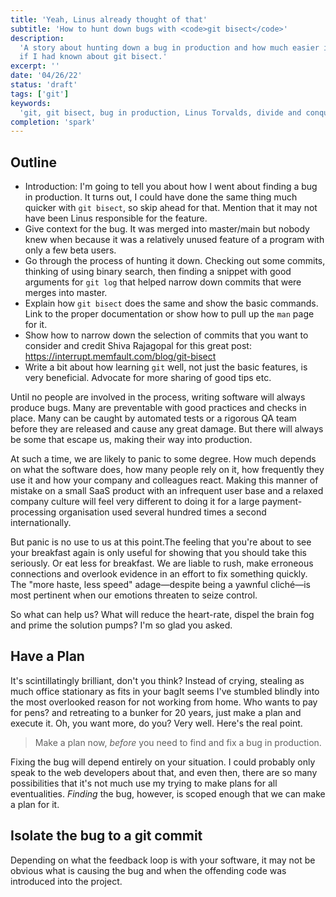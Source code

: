 ```yaml
---
title: 'Yeah, Linus already thought of that'
subtitle: 'How to hunt down bugs with <code>git bisect</code>'
description:
  'A story about hunting down a bug in production and how much easier it would have been
  if I had known about git bisect.'
excerpt: ''
date: '04/26/22'
status: 'draft'
tags: ['git']
keywords:
  'git, git bisect, bug in production, Linus Torvalds, divide and conquer, binary search'
completion: 'spark'
---
```


## Outline

- Introduction: I'm going to tell you about how I went about finding a bug in production.
  It turns out, I could have done the same thing much quicker with `git bisect`, so skip
  ahead for that. Mention that it may not have been Linus responsible for the feature.
- Give context for the bug. It was merged into master/main but nobody knew when because it
  was a relatively unused feature of a program with only a few beta users.
- Go through the process of hunting it down. Checking out some commits, thinking of using
  binary search, then finding a snippet with good arguments for `git log` that helped
  narrow down commits that were merges into master.
- Explain how `git bisect` does the same and show the basic commands. Link to the proper
  documentation or show how to pull up the `man` page for it.
- Show how to narrow down the selection of commits that you want to consider and credit
  Shiva Rajagopal for this great post: https://interrupt.memfault.com/blog/git-bisect
- Write a bit about how learning `git` well, not just the basic features, is very
  beneficial. Advocate for more sharing of good tips etc.

<p>
  <Dropcap>Until</Dropcap> no people are involved in the process, writing software will
  always produce bugs. Many are preventable with good practices and checks in place. Many
  can be caught by automated tests or a rigorous QA team before they are released and
  cause any great damage. But there will always be some that escape us, making their way
  into production.
</p>

At such a time, we are likely to panic to some degree. How much depends on what the
software does, how many people rely on it, how frequently they use it and how your company
and colleagues react. Making this manner of mistake on a small SaaS product with an
infrequent user base and a relaxed company culture will feel very different to doing it
for a large payment-processing organisation used several hundred times a second
internationally.

But panic is no use to us at this point.<MarginNote id={1}>The feeling that you're about
to see your breakfast again is only useful for showing that you should take this
seriously. Or eat less for breakfast.</MarginNote> We are liable to rush, make erroneous
connections and overlook evidence in an effort to fix something quickly. The "more haste,
less speed" adage—despite being a yawnful cliché—is most pertinent when our emotions
threaten to seize control.

So what can help us? What will reduce the heart-rate, dispel the brain fog and prime the
solution pumps? I'm so glad you asked.

## Have a Plan

It's scintillatingly brilliant, don't you think? Instead of crying, stealing as much
office stationary as fits in your bag<MarginNote id={2}>It seems I've stumbled blindly
into the most overlooked reason for not working from home. Who wants to pay for
pens?</MarginNote> and retreating to a bunker for 20 years, just make a plan and execute
it. Oh, you want more, do you? Very well. Here's the real point.

> Make a plan now, _before_ you need to find and fix a bug in production.

Fixing the bug will depend entirely on your situation. I could probably only speak to the
web developers about that, and even then, there are so many possibilities that it's not
much use my trying to make plans for all eventualities. _Finding_ the bug, however, is
scoped enough that we can make a plan for it.

## Isolate the bug to a git commit

Depending on what the feedback loop is with your software, it may not be obvious what is
causing the bug and when the offending code was introduced into the project.
